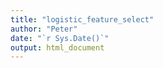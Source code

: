 ```yaml
---
title: "logistic_feature_select"
author: "Peter"
date: "`r Sys.Date()`"
output: html_document
---
```


```r

```



